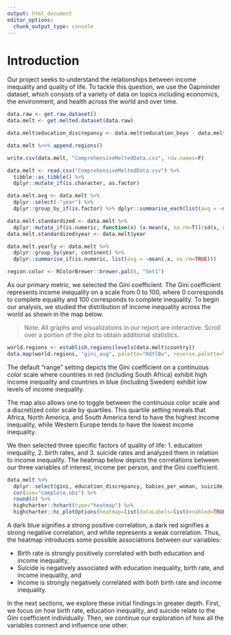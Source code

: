 ```yaml
---
output: html_document
editor_options: 
  chunk_output_type: console
---
```

# Introduction

Our project seeks to understand the relationships between income inequality and quality of life. To tackle this question, we use the Gapminder dataset, which consists of a variety of data on topics including economics, the environment, and health across the world and over time. 

```r
data.raw <- get.raw.dataset()
data.melt <- get.melted.dataset(data.raw)

data.melt$education_discrepancy <- data.melt$education_boys - data.melt$education_girls

data.melt %<>% append.regions()

write.csv(data.melt, "ComprehensiveMeltedData.csv", row.names=F)
```


```r
data.melt <- read.csv("ComprehensiveMeltedData.csv") %>%
  tibble::as_tibble() %>%
  dplyr::mutate_if(is.character, as.factor)

data.melt.avg <- data.melt %>% 
  dplyr::select(-"year") %>% 
  dplyr::group_by_if(is.factor) %>% dplyr::summarise_each(list(avg = ~mean(.x, na.rm=T)))

data.melt.standardized <- data.melt %>% 
  dplyr::mutate_if(is.numeric, function(x) (x-mean(x, na.rm=T))/sd(x, na.rm=T))
data.melt.standardized$year <- data.melt$year

data.melt.yearly <- data.melt %>%
  dplyr::group_by(year, continent) %>%
  dplyr::summarise_if(is.numeric, list(avg = ~mean(.x, na.rm=TRUE)))

region.color <- RColorBrewer::brewer.pal(8, "Set1")
```

As our primary metric, we selected the Gini coefficient. The Gini coefficient represents income inequality on a scale from 0 to 100, where 0 corresponds to complete equality and 100 corresponds to complete inequality. To begin our analysis, we studied the distribution of income inequality across the world as shown in the map below.   

> Note: All graphs and visualizations in our report are interactive. Scroll over a portion of the plot to obtain additional statistics. 

```r
world.regions <- establish.regions(levels(data.melt$country))
data.map(world.regions, "gini_avg", palette="RdYlBu", reverse.palette=T, domain.stretch=F)
```

The default “range” setting depicts the Gini coefficient on a continuous color scale where countries in red (including South Africa) exhibit high income inequality and countries in blue (including Sweden) exhibit low levels of income inequality.   

The map also allows one to toggle between the continuous color scale and a discretized color scale by quartiles. This quartile setting reveals that Africa, North America, and South America tend to have the highest income inequality, while Western Europe tends to have the lowest income inequality.   

We then selected three specific factors of quality of life: 1. education inequality, 2. birth rates, and 3. suicide rates and analyzed them in relation to income inequality. The heatmap below depicts the correlations between our three variables of interest, income per person, and the Gini coefficient.  

```r
data.melt %>% 
  dplyr::select(gini, education_discrepancy, babies_per_woman, suicide, income) %>% 
  cor(use="complete.obs") %>% 
  round(4) %>%
  highcharter::hchart(type="heatmap") %>%
  highcharter::hc_plotOptions(heatmap=list(dataLabels=list(enabled=TRUE)))
```

A dark blue signifies a strong positive correlation, a dark red signifies a strong negative correlation, and white represents a weak correlation. Thus, the heatmap introduces some possible associations between our variables: 

  * Birth rate is strongly positively correlated with both education and income inequality,  
  * Suicide is negatively associated with education inequality, birth rate, and income inequality, and  
  * Income is strongly negatively correlated with both birth rate and income inequality.  

In the next sections, we explore these initial findings in greater depth. First, we focus on how birth rate, education inequality, and suicide relate to the Gini coefficient individually. Then, we continue our exploration of how all the variables connect and influence one other.  
